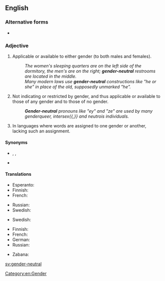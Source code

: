 ==English==

===Alternative forms===
* {{l|en|genderneutral}}

===Adjective===
{{en-adj|head=[[gender]]-[[neutral]]}}

# Applicable or available to either gender (to both males and females).
#: ''The women's sleeping quarters are on the left side of the dormitory, the men's are on the right; '''gender-neutral''' restrooms are located in the middle.''
#: ''Many modern laws use '''gender-neutral''' constructions like "he or she" in place of the old, supposedly unmarked "he".''
# Not indicating or restricted by gender, and thus applicable or available to those of any gender and to those of no gender.
#: '''''Gender-neutral''' pronouns like "ey" and "ze" are used by many genderqueer, intersex{{,}} and neutrois individuals.''
# {{lb|en|grammar}} In languages where words are assigned to one gender or another, lacking such an assignment.

====Synonyms====
* {{sense|not indicating gender, applicable to those or any or no gender}} {{l|en|genderless}}, {{l|en|ungendered}}, {{l|en|non-gendered}}
* {{sense|grammar: lacking gender assignment}} {{l|en|epicene}}

====Translations====
{{trans-top|applicable to either gender, male or female}}
* Esperanto: {{t|eo|genroneŭtrala}}
* Finnish: {{t+|fi|sukupuolineutraali}}
* French: {{t+|fr|unigenre}}
{{trans-mid}}
* Russian: {{t|ru|ге́ндерно-нейтра́льный|tr=géndɛrno-nejtrálʹnyj}}
* Swedish: {{t+|sv|könsneutral}}
{{trans-bottom}}

{{trans-top|applicable to those of any or no gender}}
{{trans-mid}}
* Swedish: {{t+|sv|könsneutral}}
{{trans-bottom}}

{{trans-top|grammar: lacking gender assignment}}
* Finnish: {{t|fi|suvuton}}
* French: {{t+|fr|épicène}}
* German: {{t+|de|geschlechtslos}}
* Russian: {{t|ru|неродово́й}}
{{trans-mid}}
* Zabana: {{t|kji|zemoliana}}
{{trans-bottom}}

[[Category:en:Gender]]

[[sv:gender-neutral]]